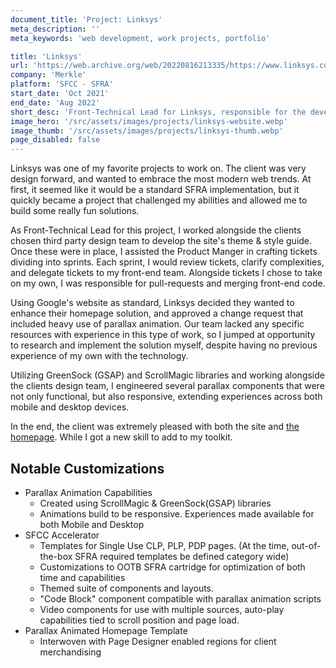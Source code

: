 ```yaml
---
document_title: 'Project: Linksys'
meta_description: ''
meta_keywords: 'web development, work projects, portfolio'

title: 'Linksys'
url: 'https://web.archive.org/web/20220816213335/https://www.linksys.com/'
company: 'Merkle'
platform: 'SFCC - SFRA'
start_date: 'Oct 2021'
end_date: 'Aug 2022'
short_desc: 'Front-Technical Lead for Linksys, responsible for the development of a modern e-commerce site, including parallax animation, and custom templates.'
image_hero: '/src/assets/images/projects/linksys-website.webp'
image_thumb: '/src/assets/images/projects/linksys-thumb.webp'
page_disabled: false
---
```


<div class="prose dark:prose-invert max-w-full">
  <p>Linksys was one of my favorite projects to work on. The client was very design forward, and wanted to embrace the most modern web trends. At first, it seemed like it would be a standard SFRA implementation, but it quickly became a project that challenged my abilities and allowed me to build some really fun solutions.</p>
  <p>As Front-Technical Lead for this project, I worked alongside the clients chosen third party design team to develop the site's theme & style guide. Once these were in place, I assisted the Product Manger in crafting tickets dividing into sprints. Each sprint, I would review tickets, clarify complexities, and delegate tickets to my front-end team. Alongside tickets I chose to take on my own, I was responsible for pull-requests and merging front-end code.</p>
  <p>Using Google's website as standard, Linksys decided they wanted to enhance their homepage solution, and approved a change request that included heavy use of parallax animation. Our team lacked any specific resources with experience in this type of work, so I jumped at opportunity to research and implement the solution myself, despite having no previous experience of my own with the technology.</p>
  <p>Utilizing GreenSock (GSAP) and ScrollMagic libraries and working alongside the clients design team, I engineered several parallax components that were not only functional, but also responsive, extending experiences across both mobile and desktop devices.</p>
  <p>In the end, the client was extremely pleased with both the site and <a class="link-primary font-bold" href="https://web.archive.org/web/20220816213335/https://www.linksys.com/" target="_blank" rel="noopener noreferrer nofollow">the homepage</a>. While I got a new skill to add to my toolkit.</p>
  <h2>Notable Customizations</h2>
  <ul class="lvl-1">
    <li>
      Parallax Animation Capabilities
      <ul>  
        <li>Created using ScrollMagic & GreenSock(GSAP) libraries</li>
        <li>Animations build to be responsive. Experiences made available for both Mobile and Desktop</li>
      </ul>
    </li>
    <li>
      SFCC Accelerator
      <ul>
        <li>Templates for Single Use CLP, PLP, PDP pages. (At the time, out-of-the-box SFRA required templates be defined category wide)</li>
        <li>Customizations to OOTB SFRA cartridge for optimization of both time and capabilities</li>
        <li>Themed suite of components and layouts.</li>
        <li>"Code Block" component compatible with parallax animation scripts</li>
        <li>Video components for use with multiple sources, auto-play capabilities tied to scroll position and page load.</li>
      </ul>
    </li>
    <li>
      Parallax Animated Homepage Template
      <ul>
        <li>Interwoven with Page Designer enabled regions for client merchandising</li>
      </ul>
    </li>
  </ul>
</div>
